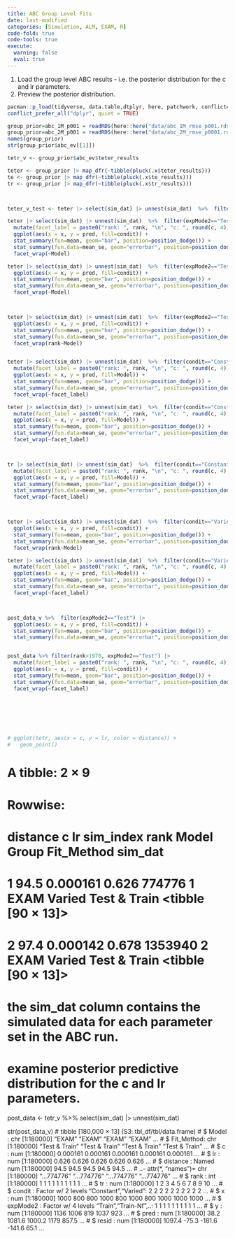 ```yaml
---
title: ABC Group Level Fits
date: last-modified
categories: [Simulation, ALM, EXAM, R]
code-fold: true
code-tools: true
execute: 
  warning: false
  eval: true
---
```




1. Load the group level ABC results - i.e. the posterior distribution for the c and lr parameters. 
2. Preview the posterior distribution.


```r
pacman::p_load(tidyverse, data.table,dtplyr, here, patchwork, conflicted)
conflict_prefer_all("dplyr", quiet = TRUE)

group_prior=abc_1M_p001 = readRDS(here::here("data/abc_1M_rmse_p001.rds"))
group_prior=abc_2M_p001 = readRDS(here::here("data/abc_2M_rmse_p0001.rds"))
names(group_prior)
str(group_prior$abc_ev[[1]])

tetr_v <- group_prior$abc_ev$teter_results

teter <- group_prior |> map_dfr(~tibble(pluck(.x$teter_results))) 
te <- group_prior |> map_dfr(~tibble(pluck(.x$te_results)))
tr <- group_prior |> map_dfr(~tibble(pluck(.x$tr_results)))



teter_v_test <- teter |> select(sim_dat) |> unnest(sim_dat)  %>%  filter(expMode2=="Test",condit=="Varied")
```



```r



teter |> select(sim_dat) |> unnest(sim_dat)  %>%  filter(expMode2=="Test") |>
  mutate(facet_label = paste0("rank: ", rank, "\n", "c: ", round(c, 4), "\n", "lr: ", round(lr, 4), "\n", "distance: ", round(distance, 1))) |>
  ggplot(aes(x = x, y = pred, fill=condit)) + 
  stat_summary(fun=mean, geom="bar", position=position_dodge()) +
  stat_summary(fun.data=mean_se, geom="errorbar", position=position_dodge()) +
  facet_wrap(~Model)

teter |> select(sim_dat) |> unnest(sim_dat)  %>%  filter(expMode2=="Test",rank<=10) |>
  ggplot(aes(x = x, y = pred, fill=condit)) + 
  stat_summary(fun=mean, geom="bar", position=position_dodge()) +
  stat_summary(fun.data=mean_se, geom="errorbar", position=position_dodge()) +
  facet_wrap(~Model)



teter |> select(sim_dat) |> unnest(sim_dat)  %>%  filter(expMode2=="Test",rank<=10) |>
  ggplot(aes(x = x, y = pred, fill=condit)) + 
  stat_summary(fun=mean, geom="bar", position=position_dodge()) +
  stat_summary(fun.data=mean_se, geom="errorbar", position=position_dodge()) +
  facet_wrap(rank~Model)


teter |> select(sim_dat) |> unnest(sim_dat)  %>%  filter(condit=="Constant",expMode2=="Test",rank<=20) |>
  mutate(facet_label = paste0("rank: ", rank, "\n", "c: ", round(c, 4), "\n", "lr: ", round(lr, 4), "\n", "distance: ", round(distance, 1))) |>
  ggplot(aes(x = x, y = pred, fill=Model)) + 
  stat_summary(fun=mean, geom="bar", position=position_dodge()) +
  stat_summary(fun.data=mean_se, geom="errorbar", position=position_dodge()) +
  facet_wrap(~facet_label)

teter |> select(sim_dat) |> unnest(sim_dat)  %>%  filter(condit=="Constant",expMode2=="Test",rank>=170) |>
  mutate(facet_label = paste0("rank: ", rank, "\n", "c: ", round(c, 4), "\n", "lr: ", round(lr, 4), "\n", "distance: ", round(distance, 1))) |>
  ggplot(aes(x = x, y = pred, fill=Model)) + 
  stat_summary(fun=mean, geom="bar", position=position_dodge()) +
  stat_summary(fun.data=mean_se, geom="errorbar", position=position_dodge()) +
  facet_wrap(~facet_label)



tr |> select(sim_dat) |> unnest(sim_dat)  %>%  filter(condit=="Constant",expMode2=="Test",rank<=20) |>
  mutate(facet_label = paste0("rank: ", rank, "\n", "c: ", round(c, 4), "\n", "lr: ", round(lr, 4), "\n", "distance: ", round(distance, 1))) |>
  ggplot(aes(x = x, y = pred, fill=Model)) + 
  stat_summary(fun=mean, geom="bar", position=position_dodge()) +
  stat_summary(fun.data=mean_se, geom="errorbar", position=position_dodge()) +
  facet_wrap(~facet_label)



teter |> select(sim_dat) |> unnest(sim_dat)  %>%  filter(condit=="Varied",expMode2=="Test",rank<=20) |>
  ggplot(aes(x = x, y = pred, fill=condit)) + 
  stat_summary(fun=mean, geom="bar", position=position_dodge()) +
  stat_summary(fun.data=mean_se, geom="errorbar", position=position_dodge()) +
  facet_wrap(rank~Model)

teter |> select(sim_dat) |> unnest(sim_dat)  %>%  filter(condit=="Varied",expMode2=="Test",rank>=180) |>
  mutate(facet_label = paste0("rank: ", rank, "\n", "c: ", round(c, 4), "\n", "lr: ", round(lr, 4), "\n", "distance: ", round(distance, 1))) |>
  ggplot(aes(x = x, y = pred, fill=Model)) + 
  stat_summary(fun=mean, geom="bar", position=position_dodge()) +
  stat_summary(fun.data=mean_se, geom="errorbar", position=position_dodge()) +
  facet_wrap(~facet_label)



post_data_v %>%  filter(expMode2=="Test") |>
  ggplot(aes(x = x, y = pred, fill=condit)) + 
  stat_summary(fun=mean, geom="bar", position=position_dodge()) +
  stat_summary(fun.data=mean_se, geom="errorbar", position=position_dodge()) 


post_data %>% filter(rank>1970, expMode2=="Test") |> 
  mutate(facet_label = paste0("rank: ", rank, "\n", "c: ", round(c, 4), "\n", "lr: ", round(lr, 4), "\n", "distance: ", round(distance, 1))) |>
  ggplot(aes(x = x, y = pred, fill=condit)) + 
  stat_summary(fun=mean, geom="bar", position=position_dodge()) +
  stat_summary(fun.data=mean_se, geom="errorbar", position=position_dodge()) +
  facet_wrap(~facet_label) 
  







```




```r

# ggplot(tetr, aes(x = c, y = lr, color = distance)) +
#   geom_point()

```

# A tibble: 2 × 9
# Rowwise: 
#   distance        c    lr sim_index  rank Model Group  Fit_Method   sim_dat           
#      <dbl>    <dbl> <dbl>     <int> <int> <chr> <chr>  <chr>        <list>            
# 1     94.5 0.000161 0.626    774776     1 EXAM  Varied Test & Train <tibble [90 × 13]>
# 2     97.4 0.000142 0.678   1353940     2 EXAM  Varied Test & Train <tibble [90 × 13]>

# the sim_dat column contains the simulated data for each parameter set in the ABC run.
# examine posterior predictive distribution for the c and lr parameters.

post_data <- tetr_v %>% select(sim_dat) |> 
  unnest(sim_dat) 

str(post_data_v)
# tibble [180,000 × 13] (S3: tbl_df/tbl/data.frame)
#  $ Model     : chr [1:180000] "EXAM" "EXAM" "EXAM" "EXAM" ...
#  $ Fit_Method: chr [1:180000] "Test & Train" "Test & Train" "Test & Train" "Test & Train" ...
#  $ c         : num [1:180000] 0.000161 0.000161 0.000161 0.000161 0.000161 ...
#  $ lr        : num [1:180000] 0.626 0.626 0.626 0.626 0.626 ...
#  $ distance  : Named num [1:180000] 94.5 94.5 94.5 94.5 94.5 ...
#   ..- attr(*, "names")= chr [1:180000] "...774776" "...774776" "...774776" "...774776" ...
#  $ rank      : int [1:180000] 1 1 1 1 1 1 1 1 1 1 ...
#  $ tr        : num [1:180000] 1 2 3 4 5 6 7 8 9 10 ...
#  $ condit    : Factor w/ 2 levels "Constant","Varied": 2 2 2 2 2 2 2 2 2 2 ...
#  $ x         : num [1:180000] 1000 800 800 1000 800 1000 800 1000 1000 1000 ...
#  $ expMode2  : Factor w/ 4 levels "Train","Train-Nf",..: 1 1 1 1 1 1 1 1 1 1 ...
#  $ y         : num [1:180000] 1136 1006 819 1037 923 ...
#  $ pred      : num [1:180000] 38.2 1081.6 1000.2 1179 857.5 ...
#  $ resid     : num [1:180000] 1097.4 -75.3 -181.6 -141.6 65.1 ...

```r

```